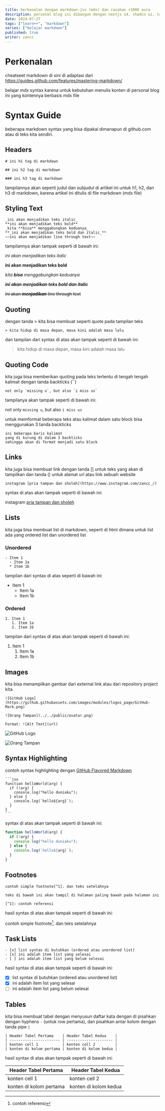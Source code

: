 ---
title: berkenalan dengan markdown-jsx (mdx) dan rasakan +1000 aura
description: personal blog ini dibangun dengan nextjs 14, shadcn ui, tailwindcss, dan velite sebagai mdx file handler untuk menjadikannya sebagai konten dari web blog ini
date: 2024-07-27
tags: ["learn++", "markdown"]
series: ["belajar markdown"]
published: true
writer: zancc
---

# Perkenalan

cheatseet markdown di sini di adaptasi dari https://guides.github.com/features/mastering-markdown/

<Callout type="warning">
  belajar mdx syntax karena untuk kebutuhan menulis konten di personal blog ini
  yang kontennya berbasis mdx file
</Callout>

# Syntax Guide

beberapa markdown syntax yang bisa dipakai dimanapun di github.com atau di teks kita sendiri.

## Headers

```mdx
# ini h1 tag di markdown

## ini h2 tag di markdown

### ini h3 tag di markdown
```

tampilannya akan seperti judul dan subjudul di artikel ini untuk h1, h2, dan h3 di markdown, karena artikel ini ditulis di file markdown (mdx file)

## Styling Text

```mdx
_ini akan menjadikan teks italic_
**ini akan menjadikan teks bold**
_kita **bisa** menggabungkan keduanya_
**_ini akan menjadikan teks bold dan italic_**
~~ini akan menjadikan line through text~~
```

tampilannya akan tampak seperti di bawah ini:

_ini akan menjadikan teks italic_

**ini akan menjadikan teks bold**

_kita **bisa** menggabungkan keduanya_

**_ini akan menjadikan teks bold dan italic_**

~~ini akan **_menjadikan_** line through text~~

## Quoting

dengan tanda > kita bisa membuat seperti quote pada tampilan teks

```mdx
> kita hidup di masa depan, masa kini adalah masa lalu
```

dan tampilan dari syntax di atas akan tampak seperti di bawah ini:

> kita hidup di masa depan, masa kini adalah masa lalu

## Quoting Code

kita juga bisa memberikan quoting pada teks tertentu di tengah tengah kalimat dengan tanda backticks (``)

```mdx
not only `missing u`, but also `i miss us`
```

tampilanya akan tampak seperti di bawah ini:

not only `missing u`, but also `i miss us`

untuk memformat beberapa teks atau kalimat dalam satu block bisa menggunakan 3 tanda backticks

```
ini beberapa baris kalimat
yang di kurung di dalam 3 backticks
sehingga akan di format menjadi satu block
```

## Links

kita juga bisa membuat link dengan tanda [] untuk teks yang akan di tampilkan dan tanda () untuk alamat url atau link sebuah website

```mdx
instagram [pria tampan dan sholeh](https://www.instagram.com/zancc_/)
```

syntax di atas akan tampak seperti di bawah ini:

instagram [pria tampan dan sholeh](https://www.instagram.com/zancc_/)

## Lists

kita juga bisa membuat list di markdown, seperti di html dimana untuk list ada yang ordered list dan unordered list

### Unordered

```mdx
- Item 1
  - Item 1a
  * Item 1b
```

tampilan dari syntax di atas seperti di bawah ini:

- Item 1
  - Item 1a
  * Item 1b

### Ordered

```mdx
1. Item 1
   1. Item 1a
   2. Item 1b
```

tampilan dari syntax di atas akan tampak seperti di bawah ini:

1. Item 1
   1. Item 1a
   2. Item 1b

## Images

kita bisa menampilkan gambar dari external link atau dari repository project kita.

```mdx
![GitHub Logo](https://github.githubassets.com/images/modules/logos_page/GitHub-Mark.png)

![Orang Tampan](../../public/avatar.png)

Format: ![Alt Text](url)
```

![GitHub Logo](https://github.githubassets.com/images/modules/logos_page/GitHub-Mark.png)

![Orang Tampan](../../public/avatar.png)

## Syntax Highlighting

contoh syntax highlighting dengan [GitHub Flavored Markdown](https://help.github.com/articles/basic-writing-and-formatting-syntax/)

````mdx
```jsx
function helloWorld(arg) {
  if (!arg) {
    console.log("hello duniaku");
  } else {
    console.log(`hello${arg}`);
  }
}
```
````

syntax di atas akan tampak seperti di bawah ini:

```jsx
function helloWorld(arg) {
  if (!arg) {
    console.log("hello duniaku");
  } else {
    console.log(`hello${arg}`);
  }
}
```

## Footnotes

```mdx
contoh simple footnote[^1]. dan teks setelahnya

teks di bawah ini akan tampil di halaman paling bawah pada halaman ini

[^1]: contoh referensi
```

hasil syntax di atas akan tampak seperti di bawah ini:

contoh simple footnote[^1]. dan teks setelahnya

[^1]: contoh referensi

## Task Lists

```mdx
- [x] list syntax di butuhkan (ordered atau unordered list)
- [x] ini adalah item list yang selesai
- [ ] ini adalah item list yang belum selesai
```

hasil syntax di atas akan tampak seperti di bawah ini:

- [x] list syntax di butuhkan (ordered atau unordered list)
- [x] ini adalah item list yang selesai
- [ ] ini adalah item list yang belum selesai

## Tables

kita bisa membuat tabel dengan menyusun daftar kata dengan di pisahkan dengan hyphens `-` (untuk row pertama), dan pisahkan antar kolom dengan tanda pipe `|`

```mdx
| Header Tabel Pertama    | Header Tabel Kedua    |
| ----------------------- | --------------------- |
| konten cell 1           | konten cell 2         |
| konten di kolom pertama | konten di kolom kedua |
```

hasil syntax di atas akan tampak seperti di bawah ini:

| Header Tabel Pertama    | Header Tabel Kedua    |
| ----------------------- | --------------------- |
| konten cell 1           | konten cell 2         |
| konten di kolom pertama | konten di kolom kedua |
